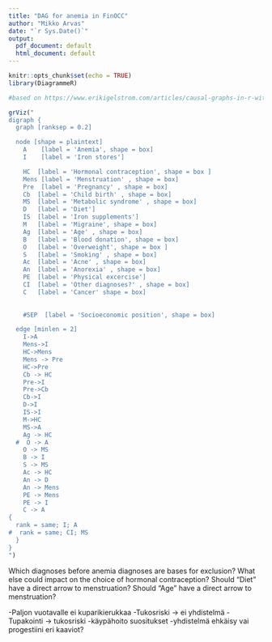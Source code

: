 ```yaml
---
title: "DAG for anemia in FinOCC"
author: "Mikko Arvas"
date: "`r Sys.Date()`"
output:
  pdf_document: default
  html_document: default
---
```


```r
knitr::opts_chunk$set(echo = TRUE)
library(DiagrammeR)
```


```r
#based on https://www.erikigelstrom.com/articles/causal-graphs-in-r-with-diagrammer/

grViz("
digraph {
  graph [ranksep = 0.2]

  node [shape = plaintext]
    A    [label = 'Anemia', shape = box]
    I    [label = 'Iron stores']

    HC  [label = 'Hormonal contraception', shape = box ]
    Mens [label = 'Menstruation' , shape = box]
    Pre  [label = 'Pregnancy' , shape = box]
    Cb  [label = 'Child birth' , shape = box]
    MS  [label = 'Metabolic syndrome' , shape = box]
    D   [label = 'Diet']
    IS  [label = 'Iron supplements']
    M   [label = 'Migraine', shape = box]
    Ag  [label = 'Age' , shape = box]
    B   [label = 'Blood donation', shape = box]
    O   [label = 'Overweight', shape = box ]
    S   [label = 'Smoking' , shape = box]
    Ac  [label = 'Acne' , shape = box]
    An  [label = 'Anorexia' , shape = box]
    PE  [label = 'Physical excercise']
    CI  [label = 'Other diagnoses?' , shape = box]
    C   [label = 'Cancer' shape = box]
    
    
    #SEP  [label = 'Socioeconomic position', shape = box]

  edge [minlen = 2]
    I->A
    Mens->I
    HC->Mens
    Mens -> Pre
    HC->Pre
    Cb -> HC
    Pre->I
    Pre->Cb
    Cb->I
    D->I
    IS->I
    M->HC
    MS->A
    Ag -> HC
  #  O -> A
    O -> MS
    B -> I
    S -> MS
    Ac -> HC
    An -> D
    An -> Mens
    PE -> Mens
    PE -> I
    C -> A
{ 
  rank = same; I; A
#  rank = same; CI; MS
  }
}
")
```
Which diagnoses before anemia diagnoses are bases for exclusion?
What else could impact on the choice of hormonal contraception?
Should "Diet" have a direct arrow to menstruation?
Should "Age" have a direct arrow to menstruation?

-Paljon vuotavalle ei kuparikierukkaa
-Tukosriski  -> ei yhdistelmä
-Tupakointi -> tukosriski
-käypähoito suositukset
-yhdistelmä ehkäisy vai progestiini eri kaaviot?


